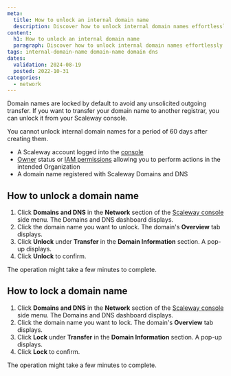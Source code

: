 ```yaml
---
meta:
  title: How to unlock an internal domain name
  description: Discover how to unlock internal domain names effortlessly. Follow our detailed steps to manage domain security and facilitate transfers.
content:
  h1: How to unlock an internal domain name
  paragraph: Discover how to unlock internal domain names effortlessly. Follow our detailed steps to manage domain security and facilitate transfers.
tags: internal-domain-name domain-name domain dns
dates:
  validation: 2024-08-19
  posted: 2022-10-31
categories:
  - network
---
```


Domain names are locked by default to avoid any unsolicited outgoing transfer. If you want to transfer your domain name to another registrar, you can unlock it from your Scaleway console.

<Message type="important">
  You cannot unlock internal domain names for a period of 60 days after creating them.
</Message>

<Macro id="requirements" />

- A Scaleway account logged into the [console](https://console.scaleway.com)
- [Owner](/identity-and-access-management/iam/concepts/#owner) status or [IAM permissions](/identity-and-access-management/iam/concepts/#permission) allowing you to perform actions in the intended Organization
- A domain name registered with Scaleway Domains and DNS

## How to unlock a domain name

1. Click **Domains and DNS** in the **Network** section of the [Scaleway console](https://console.scaleway.com) side menu. The Domains and DNS dashboard displays.
2. Click the domain name you want to unlock. The domain's **Overview** tab displays.
3. Click **Unlock** under **Transfer** in the **Domain Information** section. A pop-up displays.
    <Lightbox src="scaleway-domain-unlock.webp" alt="" />
4. Click **Unlock** to confirm.

The operation might take a few minutes to complete.


## How to lock a domain name

1. Click **Domains and DNS** in the **Network** section of the [Scaleway console](https://console.scaleway.com) side menu. The Domains and DNS dashboard displays.
2. Click the domain name you want to lock. The domain's **Overview** tab displays.
3. Click **Lock** under **Transfer** in the **Domain Information** section. A pop-up displays.
4. Click **Lock** to confirm.

The operation might take a few minutes to complete.


